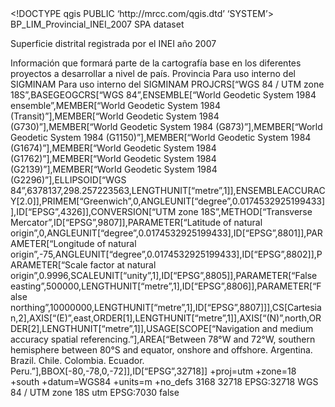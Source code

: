 <!DOCTYPE qgis PUBLIC 'http://mrcc.com/qgis.dtd' 'SYSTEM'>
<qgis version="3.42.1-Münster">
  <identifier>BP_LIM_Provincial_INEI_2007</identifier>
  <parentidentifier></parentidentifier>
  <language>SPA</language>
  <type>dataset</type>
  <title>BP_LIM_Provincial_INEI_2007</title>
  <abstract>Superficie distrital registrada por el INEI año 2007

Información que formará parte de la cartografía base en los diferentes proyectos a desarrollar a nivel de país.</abstract>
  <keywords vocabulary="gmd:topicCategory">
    <keyword>Provincia</keyword>
  </keywords>
  <contact>
    <name></name>
    <organization></organization>
    <position></position>
    <voice></voice>
    <fax></fax>
    <email></email>
    <role></role>
  </contact>
  <links>
    <link mimeType="" description="" name="File Geodatabase Feature Class" url="file://\\WORKSTATION2-PC\D$\BD_OEFA_GEO\BD_NACIONAL.gdb" type="Local Area Network" format="" size=""/>
  </links>
  <dates/>
  <fees></fees>
  <constraints type="Acceso">Para uso interno del SIGMINAM</constraints>
  <rights>Para uso interno del SIGMINAM</rights>
  <encoding></encoding>
  <crs>
    <spatialrefsys nativeFormat="Wkt">
      <wkt>PROJCRS["WGS 84 / UTM zone 18S",BASEGEOGCRS["WGS 84",ENSEMBLE["World Geodetic System 1984 ensemble",MEMBER["World Geodetic System 1984 (Transit)"],MEMBER["World Geodetic System 1984 (G730)"],MEMBER["World Geodetic System 1984 (G873)"],MEMBER["World Geodetic System 1984 (G1150)"],MEMBER["World Geodetic System 1984 (G1674)"],MEMBER["World Geodetic System 1984 (G1762)"],MEMBER["World Geodetic System 1984 (G2139)"],MEMBER["World Geodetic System 1984 (G2296)"],ELLIPSOID["WGS 84",6378137,298.257223563,LENGTHUNIT["metre",1]],ENSEMBLEACCURACY[2.0]],PRIMEM["Greenwich",0,ANGLEUNIT["degree",0.0174532925199433]],ID["EPSG",4326]],CONVERSION["UTM zone 18S",METHOD["Transverse Mercator",ID["EPSG",9807]],PARAMETER["Latitude of natural origin",0,ANGLEUNIT["degree",0.0174532925199433],ID["EPSG",8801]],PARAMETER["Longitude of natural origin",-75,ANGLEUNIT["degree",0.0174532925199433],ID["EPSG",8802]],PARAMETER["Scale factor at natural origin",0.9996,SCALEUNIT["unity",1],ID["EPSG",8805]],PARAMETER["False easting",500000,LENGTHUNIT["metre",1],ID["EPSG",8806]],PARAMETER["False northing",10000000,LENGTHUNIT["metre",1],ID["EPSG",8807]]],CS[Cartesian,2],AXIS["(E)",east,ORDER[1],LENGTHUNIT["metre",1]],AXIS["(N)",north,ORDER[2],LENGTHUNIT["metre",1]],USAGE[SCOPE["Navigation and medium accuracy spatial referencing."],AREA["Between 78°W and 72°W, southern hemisphere between 80°S and equator, onshore and offshore. Argentina. Brazil. Chile. Colombia. Ecuador. Peru."],BBOX[-80,-78,0,-72]],ID["EPSG",32718]]</wkt>
      <proj4>+proj=utm +zone=18 +south +datum=WGS84 +units=m +no_defs</proj4>
      <srsid>3168</srsid>
      <srid>32718</srid>
      <authid>EPSG:32718</authid>
      <description>WGS 84 / UTM zone 18S</description>
      <projectionacronym>utm</projectionacronym>
      <ellipsoidacronym>EPSG:7030</ellipsoidacronym>
      <geographicflag>false</geographicflag>
    </spatialrefsys>
  </crs>
  <extent>
    <spatial maxx="1190990.76609999989159405" miny="7964768.91160000022500753" minz="0" maxy="9995732.8584000002592802" maxz="0" dimensions="2" minx="-203260.78969999999389984" crs="EPSG:32718"/>
    <temporal>
      <period>
        <start></start>
        <end></end>
      </period>
    </temporal>
  </extent>
</qgis>
